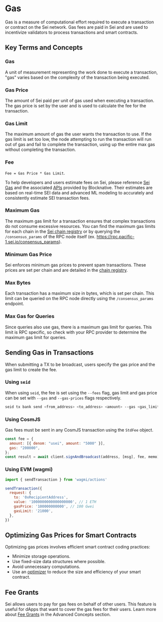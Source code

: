 # Gas
Gas is a measure of computational effort required to execute a transaction or contract on the Sei network. Gas fees are paid in Sei and are used to incentivize validators to process transactions and smart contracts.

## Key Terms and Concepts

### Gas
A unit of measurement representing the work done to execute a transaction, "gas" varies based on the complexity of the transaction being executed.

### Gas Price
The amount of Sei paid per unit of gas used when executing a transaction. The gas price is set by the user and is used to calculate the fee for the transaction.

### Gas Limit
The maximum amount of gas the user wants the transaction to use. If the gas limit is set too low, the node attempting to run the transaction will run out of gas and fail to complete the transaction, using up the entire max gas without completing the transaction.

### Fee
`Fee = Gas Price * Gas Limit`.

To help developers and users estimate fees on Sei, please reference [Sei Gas](seigas.com) and the associated [APIs](https://docs.blocknative.com/gas-prediction/gas-platform) provided by Blocknative. Their estimates are based on real-time SEI data and advanced ML modeling to accurately and consistently estimate SEI transaction fees.

### Maximum Gas

The maximum gas limit for a transaction ensures that complex transactions do not consume excessive resources. You can find the maximum gas limits for each chain in the [Sei chain registry](https://github.com/sei-protocol/chain-registry/blob/main/gas.json) or by querying the `/consensus_params` of the RPC node itself (ex. https://rpc.pacific-1.sei.io/consensus_params).

### Minimum Gas Price

Sei enforces minimum gas prices to prevent spam transactions. These prices are set per chain and are detailed in the [chain registry](https://github.com/sei-protocol/chain-registry/blob/main/gas.json).

### Max Bytes

Each transaction has a maximum size in bytes, which is set per chain. This limit can be queried on the RPC node directly using the `/consensus_params` endpoint.

### Max Gas for Queries

Since queries also use gas, there is a maximum gas limit for queries. This limit is RPC specific, so check with your RPC provider to determine the maximum gas limit for queries.

## Sending Gas in Transactions
When submitting a TX to be broadcast, users specify the gas price and the gas limit to create the fee.

### Using `seid`
When using `seid`, the fee is set using the `--fees` flag, gas limit and gas price can be set with `--gas` and  `--gas-prices` flags respectively.

```sh
seid tx bank send <from_address> <to_address> <amount> --gas <gas_limit> --gas-prices <gas_price> --fees <fee>
```

### Using CosmJS
Gas fees must be sent in any CosmJS transaction using the `StdFee` object.

```js
const fee = {
  amount: [{ denom: "usei", amount: "5000" }],
  gas: "200000",
};
const result = await client.signAndBroadcast(address, [msg], fee, memo);
```

### Using EVM (wagmi)
```js
import { sendTransaction } from 'wagmi/actions'

sendTransaction({
  request: {
    to: '0xRecipientAddress',
    value: '1000000000000000000', // 1 ETH
    gasPrice: '100000000000', // 100 Gwei
    gasLimit: '21000',
  },
})
```

## Optimizing Gas Prices for Smart Contracts

Optimizing gas prices involves efficient smart contract coding practices:
- Minimize storage operations.
- Use fixed-size data structures where possible.
- Avoid unnecessary computations.
- Use an [optimizer](https://github.com/CosmWasm/optimizer) to reduce the size and efficiency of your smart contract.

## Fee Grants
Sei allows users to pay for gas fees on behalf of other users. This feature is useful for dApps that want to cover the gas fees for their users. Learn more about [Fee Grants](/dev-advanced-concepts/fee-grants) in the Advanced Concepts section.
